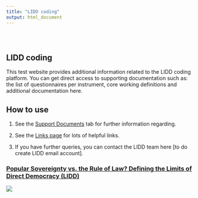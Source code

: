 ```yaml
---
title: "LIDD coding"
output: html_document
---
```


<style type="text/css">
.title {
  display: none;
}

#getting-started img {
  margin-right: 10px;
}

</style>

<div class="row" style="padding-top: 30px;">
<div class="col-sm-6">

# **LIDD coding**

This test website provides additional information related to the LIDD coding platform. You can get direct access to supporting documentation such as:
the list of questionnaires per instrument, core working definitions and additional documentation here. 

## How to use

1. See the [Support Documents](https://fmendez72.github.io/FM_webtest/SupportDocuments.html) tab for further information regarding. 

2. See the [Links page](https://fmendez72.github.io/FM_webtest/Links.html) for lots of helpful links.


3. If you have further queries, you can contact the LIDD team here [to do create LIDD email account].


</div>
<div class="col-sm-6">

### [Popular Sovereignty vs. the Rule of Law? Defining the Limits of Direct Democracy (LIDD)](https://www.ivr.uzh.ch/en/institutsmitglieder/moeckli/Research-project-LIDD.html)

<a href = "https://fmendez72.github.io/FM_webtest/">
![](images/lidd2.png)
</a>
</div>
